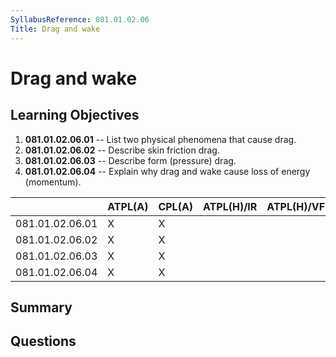 ```yaml
---
SyllabusReference: 081.01.02.06
Title: Drag and wake
---
```


# Drag and wake

## Learning Objectives

1. **081.01.02.06.01** -- List two physical phenomena that cause drag.
2. **081.01.02.06.02** -- Describe skin friction drag.
3. **081.01.02.06.03** -- Describe form (pressure) drag.
4. **081.01.02.06.04** -- Explain why drag and wake cause loss of energy
   (momentum).

|                 | ATPL(A) | CPL(A) | ATPL(H)/IR | ATPL(H)/VFR | CPL(H) | IR  | CBIR(A) |
| --------------- | ------- | ------ | ---------- | ----------- | ------ | --- | ------- |
| 081.01.02.06.01 | X       | X      |            |             |        |     |         |
| 081.01.02.06.02 | X       | X      |            |             |        |     |         |
| 081.01.02.06.03 | X       | X      |            |             |        |     |         |
| 081.01.02.06.04 | X       | X      |            |             |        |     |         |

## Summary

## Questions
